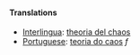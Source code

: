 ==== Translations ====
*[[Interlingua]]: [[theoria del chaos]]
*[[Portuguese]]: [[teoria do caos]] ''f''